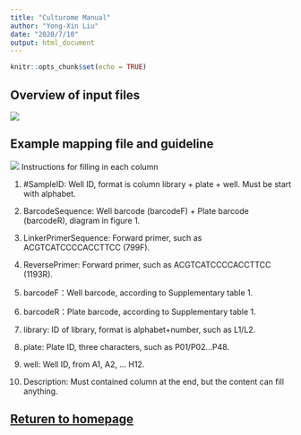 ```yaml
---
title: "Culturome Manual"
author: "Yong-Xin Liu"
date: "2020/7/10"
output: html_document
---
```


```r
knitr::opts_chunk$set(echo = TRUE)
```

## Overview of input files

![](fig/webOverview.jpg)

## Example mapping file and guideline

![](fig/webMetadata.jpg)
Instructions for filling in each column

1.	\#SampleID: Well ID, format is column library + plate + well. Must be start with alphabet.

2.	BarcodeSequence: Well barcode (barcodeF) + Plate barcode (barcodeR), diagram in figure 1.

3.	LinkerPrimerSequence: Forward primer, such as ACGTCATCCCCACCTTCC (799F).

4.	ReversePrimer: Forward primer, such as ACGTCATCCCCACCTTCC (1193R).

5.	barcodeF：Well barcode, according to Supplementary table 1.

6.	barcodeR：Plate barcode, according to Supplementary table 1.

7.	library: ID of library, format is alphabet+number, such as L1/L2.

8.	plate: Plate ID, three characters, such as P01/P02…P48.

9.	well: Well ID, from A1, A2, …  H12.

10.	Description: Must contained column at the end, but the content can fill anything.

## [Returen to homepage](http://bailab.genetics.ac.cn/culturome)

